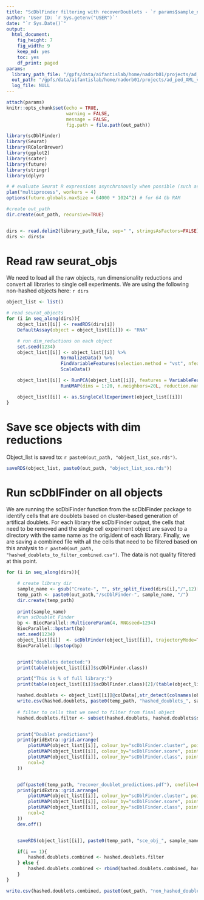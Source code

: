 ```yaml
---
title: "ScDblFinder filtering with recoverDoublets - `r params$sample_name`"
author: 'User ID: `r Sys.getenv("USER")`'
date: "`r Sys.Date()`"
output:
  html_document:
    fig_height: 7
    fig_width: 9
    keep_md: yes
    toc: yes
    df_print: paged
params:
  library_path_file: "/gpfs/data/aifantislab/home/nadorb01/projects/ad_ped_AML_v5/data/metadata/libraries_wo_hashes.txt" # path to the directory with the outs file
  out_path: "/gpfs/data/aifantislab/home/nadorb01/projects/ad_ped_AML_v5/data/scDblFinder_non_hashed/" # output path where the outputs will be stored
  log_file: NULL
---
```


```r
attach(params) 
knitr::opts_chunk$set(echo = TRUE, 
                      warning = FALSE, 
                      message = FALSE, 
                      fig.path = file.path(out_path))
```

```r
library(scDblFinder)
library(Seurat)
library(RColorBrewer)
library(ggplot2)
library(scater)
library(future)
library(stringr)
library(dplyr)

# # evaluate Seurat R expressions asynchronously when possible (such as ScaleData) using future package
plan("multiprocess", workers = 4)
options(future.globals.maxSize = 64000 * 1024^2) # for 64 Gb RAM

#create out_path
dir.create(out_path, recursive=TRUE)


dirs <- read.delim2(library_path_file, sep=" ", stringsAsFactors=FALSE)
dirs <- dirs$x

```

# Read raw seurat_objs 
We need to load all the raw objects, run dimensionality reductions and convert all libraries to single cell experiments.
We are using the following non-hashed objects here: 
`r dirs`

```r

object_list <- list()

# read seurat_objects
for (i in seq_along(dirs)){
    object_list[[i]] <- readRDS(dirs[i])
    DefaultAssay(object = object_list[[i]]) <- "RNA"

    # run dim_reductions on each object
    set.seed(1234)
    object_list[[i]] <- object_list[[i]] %>%
                    NormalizeData() %>%
                    FindVariableFeatures(selection.method = "vst", nfeatures = 2000) %>%
                    ScaleData()

    object_list[[i]] <- RunPCA(object_list[[i]], features = VariableFeatures(object = object_list[[i]]), npcs=30) %>%
                    RunUMAP(dims = 1:20, n.neighbors=20L, reduction.name = "umap", reduction.key = "UMAP_", verbose = FALSE)

    object_list[[i]] <- as.SingleCellExperiment(object_list[[i]])
}

```

# Save sce objects with dim reductions
Object_list is saved to: `r paste0(out_path, "object_list_sce.rds")`.

```r
saveRDS(object_list, paste0(out_path, "object_list_sce.rds"))
```

# Run scDblFinder on all objects
We are running the scDblFinder function from the scDblFinder package to identify cells that are doublets based on 
cluster-based generation of artifical doublets. 
For each library the scDblFinder output, the cells that need to be removed and the single cell experiment object
are saved to a directory with the same name as the orig.ident of each library. 
Finally, we are saving a combined file with all the cells that need to be filtered based on this analysis to 
`r paste0(out_path, "hashed_doublets_to_filter_combined.csv")`. The data is not quality filtered at this point.

```r

for (i in seq_along(dirs)){

    # create library dir
    sample_name <- gsub("Create-", "", str_split_fixed(dirs[i],"/",12)[,11])
    temp_path <- paste0(out_path,"/scDblFinder-", sample_name, "/")
    dir.create(temp_path)
    
    print(sample_name)
    #run scDoublet Finder
    bp <- BiocParallel::MulticoreParam(4, RNGseed=1234)
    BiocParallel::bpstart(bp)
    set.seed(1234)
    object_list[[i]]  <- scDblFinder(object_list[[i]], trajectoryMode=TRUE, BPPARAM= bp)
    BiocParallel::bpstop(bp)


    print("doublets detected:")
    print(table(object_list[[i]]$scDblFinder.class))

    print("This is % of full library:")
    print(table(object_list[[i]]$scDblFinder.class)[2]/(table(object_list[[i]]$scDblFinder.class)[1]+table(object_list[[i]]$scDblFinder.class)[2])*100)

    hashed.doublets <- object_list[[i]]@colData[,str_detect(colnames(object_list[[i]]@colData),"scDblFinder")] %>% as.data.frame() %>% tibble::rownames_to_column("cell")
    write.csv(hashed.doublets, paste0(temp_path, "hashed_doublets_", sample_name,".csv"))
    
    # filter to cells that we need to filter from final object
    hashed.doublets.filter <- subset(hashed.doublets, hashed.doublets$scDblFinder.class == "doublet")


    print("Doublet predictions")
    print(gridExtra::grid.arrange(
        plotUMAP(object_list[[i]], colour_by="scDblFinder.cluster", point_size = 0.1) + ggtitle("Clusters") ,
        plotUMAP(object_list[[i]], colour_by="scDblFinder.score", point_size = 0.1) + ggtitle("Doublet score") ,
        plotUMAP(object_list[[i]], colour_by="scDblFinder.class", point_size = 0.1) + ggtitle("Predicted doublets") ,
        ncol=2        
    ))


    pdf(paste0(temp_path, "recover_doublet_predictions.pdf"), onefile=FALSE, useDingbats=F, height=12, width=12)
    print(gridExtra::grid.arrange(
        plotUMAP(object_list[[i]], colour_by="scDblFinder.cluster", point_size = 0.1) + ggtitle("Clusters") ,
        plotUMAP(object_list[[i]], colour_by="scDblFinder.score", point_size = 0.1) + ggtitle("Doublet score") ,
        plotUMAP(object_list[[i]], colour_by="scDblFinder.class", point_size = 0.1) + ggtitle("Predicted doublets") ,
        ncol=2        
    ))
    dev.off()


    saveRDS(object_list[[i]], paste0(temp_path, "sce_obj_", sample_name,".rds") )

    if(i == 1){
        hashed.doublets.combined <- hashed.doublets.filter
    } else {
        hashed.doublets.combined <- rbind(hashed.doublets.combined, hashed.doublets.filter)
    }
}

write.csv(hashed.doublets.combined, paste0(out_path, "non_hashed_doublets_to_filter_combined.csv"))


```
